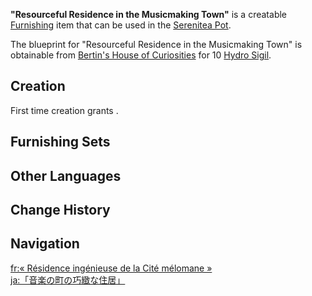 {{Furnishing Infobox
|id             = 370829
|image          = Item Resourceful Residence in the Musicmaking Town.png
|category       = Building
|subcategory    = Fontaine-Style
|quality        = 3
|adeptal_energy = 60
|load           = 210
|reduced_load   = 104
|description    = A plain-looking standalone building with ample internal space that is well-suited for the long-term residence of one or two people, and one of the most common buildings within [[Petrichor]]. It is said that most buildings in Petrichor utilize wave-shaped roofs. Such designs help excess rainwater drain off the roof via the eaves on one hand, while on the other, it expands the living space within. Two birds with one stone.
|blueprint      = [[Bertin's House of Curiosities]]
}}
'''"Resourceful Residence in the Musicmaking Town"''' is a creatable [[Furnishing]] item that can be used in the [[Serenitea Pot]].

The blueprint for "Resourceful Residence in the Musicmaking Town" is obtainable from [[Bertin's House of Curiosities]] for 10 [[Hydro Sigil]].

==Creation==
First time creation grants {{Item|Trust|24|x=60}}.
{{Recipe
|type = Creation
|time = 14h
|Mallow Wood = 6
|Iron Chunk = 2
|sort = Mallow Wood;Iron Chunk
}}

==Furnishing Sets==
{{Craft Usage|type=Furnishing Set}}

==Other Languages==
{{Other Languages
|en       = "Resourceful Residence in the Musicmaking Town"
|zhs      = 「制乐之镇的巧居」
|zhs_rm   = 
|zht      = 「制樂之鎮的巧居」
|zht_rm   = 
|zh_tl    = 
|ja       = 「音楽の町の巧緻な住居」
|ja_rm    = "Ongaku no Machi no Kouchi-na Suimai"
|ja_tl    = "Exquisite Residence in the Music Town"
|ko       = 「작곡 마을의 정교한 거처」
|ko_rm    = 
|ko_tl    = 
|es       = Casa ingeniosa del pueblo de la música
|es_tl    = Ingenious House of the Music Village
|fr       = « Résidence ingénieuse de la Cité mélomane »
|fr_tl    = "Ingenious Residence of the Musicmaking City"
|ru       = Уютный дом в Музыкальном городе
|ru_tl    = 
|th       = "บ้านอัจฉริยะในเมืองแห่งเสียงดนตรี"
|th_rm    = 
|th_tl    = 
|vi       = "Nhà Ở Của Thị Trấn Âm Nhạc"
|vi_tl    = 
|de       = „Originelles Wohnhaus in der Stadt des Musizierens“
|de_tl    = "Original Residence in the Town of Musicmaking"
|id       = "Hunian Cerdas Kota Kelahiran Musik"
|id_tl    = "Ingenious Residence of the Hometown of Music"
|pt       = "Casa Engenhosa da Cidade das Alegria"
|pt_tl    = 
|tr       = "Müzik Şehrinin Varlıklı Konutu"
|tr_tl    = 
|it       = Residenza creativa della città musicale
|it_tl    = 
}}

==Change History==
{{Change History|4.6}}

==Navigation==
{{Furnishing Navbox|exterior}}

[[fr:« Résidence ingénieuse de la Cité mélomane »]]
[[ja:「音楽の町の巧緻な住居」]]